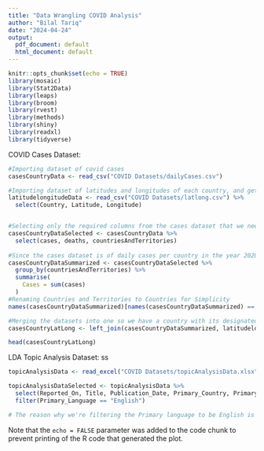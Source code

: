 ```yaml
---
title: "Data Wrangling COVID Analysis"
author: "Bilal Tariq"
date: "2024-04-24"
output:
  pdf_document: default
  html_document: default
---
```


```r
knitr::opts_chunk$set(echo = TRUE)
library(mosaic)
library(Stat2Data)
library(leaps)
library(broom)
library(rvest)
library(methods)
library(shiny)
library(readxl)
library(tidyverse)

```



COVID Cases Dataset:

```r

#Importing dataset of covid cases
casesCountryData <- read_csv("COVID Datasets/dailyCases.csv")

#Importing dataset of latitudes and longitudes of each country, and getting rid of country codes
latitudelongitudeData <- read_csv("COVID Datasets/latlong.csv") %>%
  select(Country, Latitude, Longitude)


#Selecting only the required columns from the cases dataset that we need for our leaflet map
casesCountryDataSelected <- casesCountryData %>%
  select(cases, deaths, countriesAndTerritories)
  
#Since the cases dataset is of daily cases per country in the year 2020, we are going to have to summarise the data and group by country
casesCountryDataSummarized <- casesCountryDataSelected %>%
  group_by(countriesAndTerritories) %>%
  summarise(
    Cases = sum(cases)
  )
#Renaming Countries and Territories to Countries for Simplicity
names(casesCountryDataSummarized)[names(casesCountryDataSummarized) == "countriesAndTerritories"] <- "Countries"

#Merging the datasets into one so we have a country with its designated latitude and longitude alongside their cases
casesCountryLatLong <- left_join(casesCountryDataSummarized, latitudelongitudeData, by = c("Countries" = "Country"))

head(casesCountryLatLong)


```
LDA Topic Analysis Dataset:
ss
```r

topicAnalysisData <- read_excel("COVID Datasets/topicAnalysisData.xlsx")

topicAnalysisDataSelected <- topicAnalysisData %>%
  select(Reported_On, Title, Publication_Date, Primary_Country, Primary_Language) %>%
  filter(Primary_Language == "English")

# The reason why we're filtering the Primary language to be English is because there were entries which weren't in English, which would not make it suitable for LDA topic analysis.

```

Note that the `echo = FALSE` parameter was added to the code chunk to prevent printing of the R code that generated the plot.
